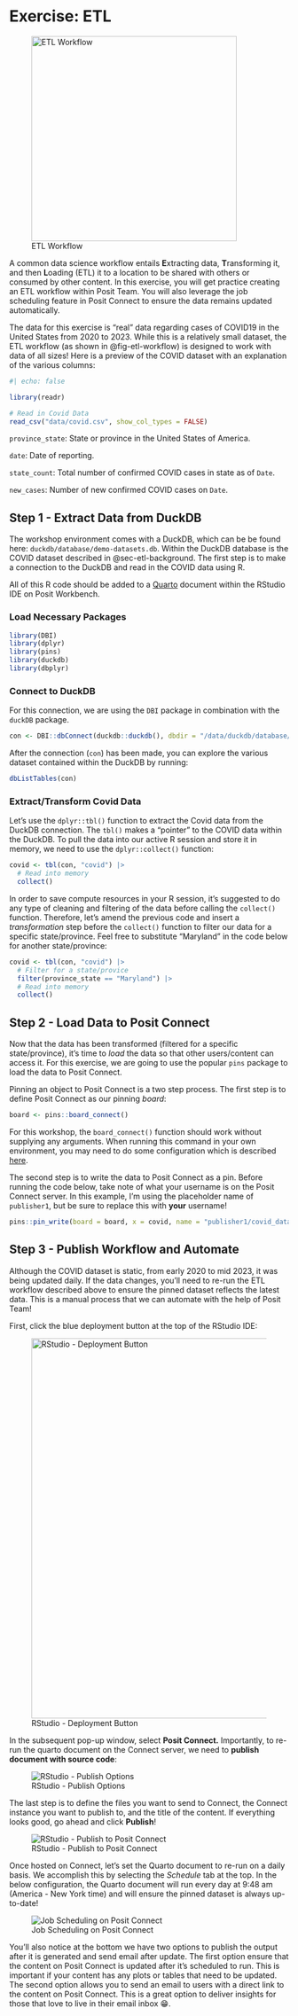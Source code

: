 # Exercise: ETL

![ETL Workflow](images/exercise-etl.png){#fig-etl-workflow fig-align="center" width="370"}

A common data science workflow entails **E**xtracting data, **T**ransforming it, and then **L**oading (ETL) it to a location to be shared with others or consumed by other content. In this exercise, you will get practice creating an ETL workflow within Posit Team. You will also leverage the job scheduling feature in Posit Connect to ensure the data remains updated automatically.

The data for this exercise is "real" data regarding cases of COVID19 in the United States from 2020 to 2023. While this is a relatively small dataset, the ETL workflow (as shown in @fig-etl-workflow) is designed to work with data of all sizes! Here is a preview of the COVID dataset with an explanation of the various columns:

```r
#| echo: false

library(readr)

# Read in Covid Data
read_csv("data/covid.csv", show_col_types = FALSE)
```

`province_state`: State or province in the United States of America.

`date`: Date of reporting.

`state_count`: Total number of confirmed COVID cases in state as of `Date`.

`new_cases`: Number of new confirmed COVID cases on `Date`.

## Step 1 - Extract Data from DuckDB

The workshop environment comes with a DuckDB, which can be be found here: `duckdb/database/demo-datasets.db`. Within the DuckDB database is the COVID dataset described in @sec-etl-background. The first step is to make a connection to the DuckDB and read in the COVID data using R.

All of this R code should be added to a [Quarto](https://quarto.org/) document within the RStudio IDE on Posit Workbench.

### Load Necessary Packages

``` r
library(DBI)
library(dplyr)
library(pins)
library(duckdb)
library(dbplyr)
```

### Connect to DuckDB

For this connection, we are using the `DBI` package in combination with the `duckDB` package.

``` r
con <- DBI::dbConnect(duckdb::duckdb(), dbdir = "/data/duckdb/database/demo-datasets.db")
```

After the connection (`con`) has been made, you can explore the various dataset contained within the DuckDB by running:

``` r
dbListTables(con)
```

### Extract/Transform Covid Data

Let's use the `dplyr::tbl()` function to extract the Covid data from the DuckDB connection. The `tbl()` makes a "pointer" to the COVID data within the DuckDB. To pull the data into our active R session and store it in memory, we need to use the `dplyr::collect()` function:

``` r
covid <- tbl(con, "covid") |> 
  # Read into memory
  collect()
```

In order to save compute resources in your R session, it's suggested to do any type of cleaning and filtering of the data before calling the `collect()` function. Therefore, let's amend the previous code and insert a *transformation* step before the `collect()` function to filter our data for a specific state/province. Feel free to substitute "Maryland" in the code below for another state/province:

``` r
covid <- tbl(con, "covid") |>
  # Filter for a state/provice
  filter(province_state == "Maryland") |>
  # Read into memory
  collect()
```

## Step 2 - Load Data to Posit Connect

Now that the data has been transformed (filtered for a specific state/province), it's time to *load* the data so that other users/content can access it. For this exercise, we are going to use the popular `pins` package to load the data to Posit Connect.

Pinning an object to Posit Connect is a two step process. The first step is to define Posit Connect as our pinning *board*:

``` r
board <- pins::board_connect()
```

For this workshop, the `board_connect()` function should work without supplying any arguments. When running this command in your own environment, you may need to do some configuration which is described [here](https://pins.rstudio.com/reference/board_connect.html).

The second step is to write the data to Posit Connect as a pin. Before running the code below, take note of what your username is on the Posit Connect server. In this example, I'm using the placeholder name of `publisher1`, but be sure to replace this with **your** username!

``` r
pins::pin_write(board = board, x = covid, name = "publisher1/covid_data", type = "csv")
```

## Step 3 - Publish Workflow and Automate

Although the COVID dataset is static, from early 2020 to mid 2023, it was being updated daily. If the data changes, you'll need to re-run the ETL workflow described above to ensure the pinned dataset reflects the latest data. This is a manual process that we can automate with the help of Posit Team!

First, click the blue deployment button at the top of the RStudio IDE:

![RStudio - Deployment Button](images/deployment-button.png){#fig-deployment-button fig-align="center" width="686"}

In the subsequent pop-up window, select **Posit Connect.** Importantly, to re-run the quarto document on the Connect server, we need to **publish document with source code**:

![RStudio - Publish Options](images/with-source-code.png){#fig-with-source-code fig-align="center"}

The last step is to define the files you want to send to Connect, the Connect instance you want to publish to, and the title of the content. If everything looks good, go ahead and click **Publish**!

![RStudio - Publish to Posit Connect](images/rstudio-publish.png){#fig-rstudio-publish fig-align="center"}

Once hosted on Connect, let's set the Quarto document to re-run on a daily basis. We accomplish this by selecting the *Schedule* tab at the top. In the below configuration, the Quarto document will run every day at 9:48 am (America - New York time) and will ensure the pinned dataset is always up-to-date!

![Job Scheduling on Posit Connect](images/schedule.png){#fig-schedule fig-align="center"}

You'll also notice at the bottom we have two options to publish the output after it is generated and send email after update. The first option ensure that the content on Posit Connect is updated after it's scheduled to run. This is important if your content has any plots or tables that need to be updated. The second option allows you to send an email to users with a direct link to the content on Posit Connect. This is a great option to deliver insights for those that love to live in their email inbox 😁.
